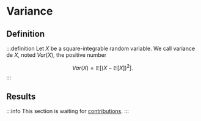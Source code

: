 # Variance

## Definition

:::definition
Let $X$ be a square-integrable random variable. We call variance de $X$, noted $Var(X)$, the positive number

$$
Var(X) = \mathbb{E}[(X - \mathbb{E}[X])^2].
$$
:::

## Results

:::info
This section is waiting for [contributions](/contributing).
:::